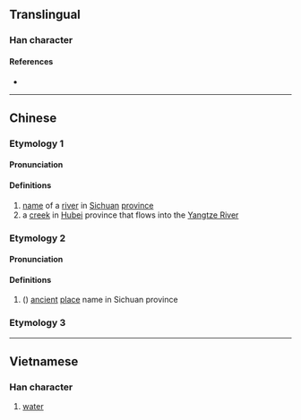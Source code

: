 {{character info/new}}
==Translingual==

===Han character===
{{Han char|rn=85|rad=水|as=09|sn=12|four=34164|canj=ETKR|ids=⿰氵若}}

====References====
* {{Han ref|kx=0633.270|dkj=17753|hdz=31641.080|uh=6E03|ud=28163|bh=D9FC|bd=55804}}

----

==Chinese==

===Etymology 1===
{{zh-forms}}

====Pronunciation====
{{zh-pron
|m=ruò
|c=joek6
|mc=
|oc=
|cat=pn
}}

====Definitions====
{{zh-hanzi}}

# [[name]] of a [[river]] in [[Sichuan]] [[province]]
# a [[creek]] in [[Hubei]] province that flows into the [[Yangtze|Yangtze River]]

===Etymology 2===
{{zh-forms}}

====Pronunciation====
{{zh-pron
|m=rè
|c=je6
|mc=y
|oc=
|cat=pn
}}

====Definitions====
{{zh-hanzi}}

# ({{zh-only|渃城}}) [[ancient]] [[place]] name in Sichuan province

===Etymology 3===
{{zh-see|落|a}}

----

==Vietnamese==

===Han character===
{{vi-hantu|[[nước]]}}

# [[water]]